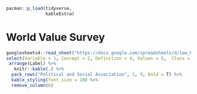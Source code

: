 ```r
pacman::p_load(tidyverse,
               kableExtra)
```

# World Value Survey


```r

googlesheets4::read_sheet("https://docs.google.com/spreadsheets/d/1aw_byhiC4b_0XPcTDtsCpCeJHabK38i4pCmkHshYMB8/edit#gid=0", range = c("B629:N637"), sheet= "Variables", col_names = F) %>%
select(Variable = 1, Concept = 2, Definition = 4, Values = 5,  Class = 6, Label = 13) %>%
 arrange(Label) %>% 
   knitr::kable(.) %>% 
  pack_rows("Political and Social Association", 1, 9, bold = T) %>% 
  kable_styling(font_size = 10) %>% 
  remove_column(6)

```


  